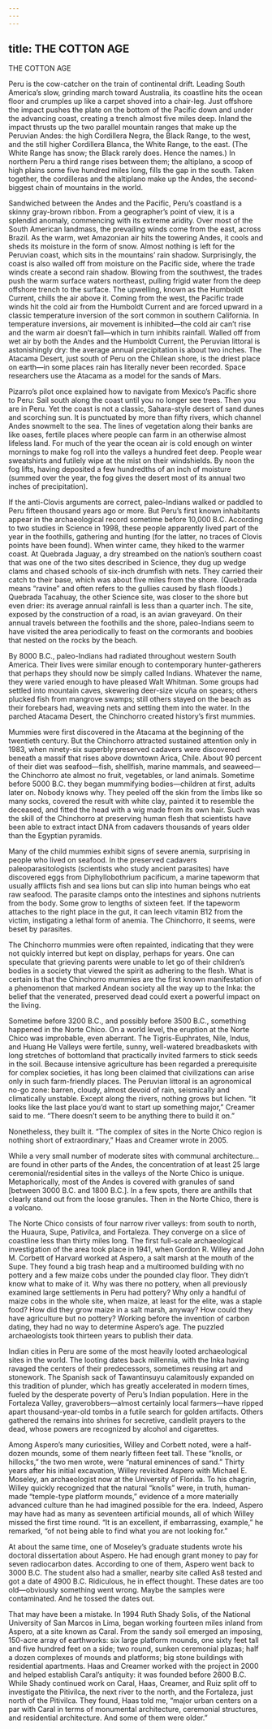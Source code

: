 ```yaml
---
---
---
```

title: THE COTTON AGE
---

THE COTTON AGE

Peru is the cow-catcher on the train of continental drift. Leading South America’s slow, grinding march toward Australia, its coastline hits the ocean floor and crumples up like a carpet shoved into a chair-leg. Just offshore the impact pushes the plate on the bottom of the Pacific down and under the advancing coast, creating a trench almost five miles deep. Inland the impact thrusts up the two parallel mountain ranges that make up the Peruvian Andes: the high Cordillera Negra, the Black Range, to the west, and the still higher Cordillera Blanca, the White Range, to the east. (The White Range has snow; the Black rarely does. Hence the names.) In northern Peru a third range rises between them; the altiplano, a scoop of high plains some five hundred miles long, fills the gap in the south. Taken together, the cordilleras and the altiplano make up the Andes, the second-biggest chain of mountains in the world.

Sandwiched between the Andes and the Pacific, Peru’s coastland is a skinny gray-brown ribbon. From a geographer’s point of view, it is a splendid anomaly, commencing with its extreme aridity. Over most of the South American landmass, the prevailing winds come from the east, across Brazil. As the warm, wet Amazonian air hits the towering Andes, it cools and sheds its moisture in the form of snow. Almost nothing is left for the Peruvian coast, which sits in the mountains’ rain shadow. Surprisingly, the coast is also walled off from moisture on the Pacific side, where the trade winds create a second rain shadow. Blowing from the southwest, the trades push the warm surface waters northeast, pulling frigid water from the deep offshore trench to the surface. The upwelling, known as the Humboldt Current, chills the air above it. Coming from the west, the Pacific trade winds hit the cold air from the Humboldt Current and are forced upward in a classic temperature inversion of the sort common in southern California. In temperature inversions, air movement is inhibited—the cold air can’t rise and the warm air doesn’t fall—which in turn inhibits rainfall. Walled off from wet air by both the Andes and the Humboldt Current, the Peruvian littoral is astonishingly dry: the average annual precipitation is about two inches. The Atacama Desert, just south of Peru on the Chilean shore, is the driest place on earth—in some places rain has literally never been recorded. Space researchers use the Atacama as a model for the sands of Mars.

Pizarro’s pilot once explained how to navigate from Mexico’s Pacific shore to Peru: Sail south along the coast until you no longer see trees. Then you are in Peru. Yet the coast is not a classic, Sahara-style desert of sand dunes and scorching sun. It is punctuated by more than fifty rivers, which channel Andes snowmelt to the sea. The lines of vegetation along their banks are like oases, fertile places where people can farm in an otherwise almost lifeless land. For much of the year the ocean air is cold enough on winter mornings to make fog roll into the valleys a hundred feet deep. People wear sweatshirts and futilely wipe at the mist on their windshields. By noon the fog lifts, having deposited a few hundredths of an inch of moisture (summed over the year, the fog gives the desert most of its annual two inches of precipitation).

If the anti-Clovis arguments are correct, paleo-Indians walked or paddled to Peru fifteen thousand years ago or more. But Peru’s first known inhabitants appear in the archaeological record sometime before 10,000 B.C. According to two studies in Science in 1998, these people apparently lived part of the year in the foothills, gathering and hunting (for the latter, no traces of Clovis points have been found). When winter came, they hiked to the warmer coast. At Quebrada Jaguay, a dry streambed on the nation’s southern coast that was one of the two sites described in Science, they dug up wedge clams and chased schools of six-inch drumfish with nets. They carried their catch to their base, which was about five miles from the shore. (Quebrada means “ravine” and often refers to the gullies caused by flash floods.) Quebrada Tacahuay, the other Science site, was closer to the shore but even drier: its average annual rainfall is less than a quarter inch. The site, exposed by the construction of a road, is an avian graveyard. On their annual travels between the foothills and the shore, paleo-Indians seem to have visited the area periodically to feast on the cormorants and boobies that nested on the rocks by the beach.

By 8000 B.C., paleo-Indians had radiated throughout western South America. Their lives were similar enough to contemporary hunter-gatherers that perhaps they should now be simply called Indians. Whatever the name, they were varied enough to have pleased Walt Whitman. Some groups had settled into mountain caves, skewering deer-size vicuña on spears; others plucked fish from mangrove swamps; still others stayed on the beach as their forebears had, weaving nets and setting them into the water. In the parched Atacama Desert, the Chinchorro created history’s first mummies.

Mummies were first discovered in the Atacama at the beginning of the twentieth century. But the Chinchorro attracted sustained attention only in 1983, when ninety-six superbly preserved cadavers were discovered beneath a massif that rises above downtown Arica, Chile. About 90 percent of their diet was seafood—fish, shellfish, marine mammals, and seaweed—the Chinchorro ate almost no fruit, vegetables, or land animals. Sometime before 5000 B.C. they began mummifying bodies—children at first, adults later on. Nobody knows why. They peeled off the skin from the limbs like so many socks, covered the result with white clay, painted it to resemble the deceased, and fitted the head with a wig made from its own hair. Such was the skill of the Chinchorro at preserving human flesh that scientists have been able to extract intact DNA from cadavers thousands of years older than the Egyptian pyramids.

Many of the child mummies exhibit signs of severe anemia, surprising in people who lived on seafood. In the preserved cadavers paleoparasitologists (scientists who study ancient parasites) have discovered eggs from Diphyllobothrium pacificum, a marine tapeworm that usually afflicts fish and sea lions but can slip into human beings who eat raw seafood. The parasite clamps onto the intestines and siphons nutrients from the body. Some grow to lengths of sixteen feet. If the tapeworm attaches to the right place in the gut, it can leech vitamin B12 from the victim, instigating a lethal form of anemia. The Chinchorro, it seems, were beset by parasites.

The Chinchorro mummies were often repainted, indicating that they were not quickly interred but kept on display, perhaps for years. One can speculate that grieving parents were unable to let go of their children’s bodies in a society that viewed the spirit as adhering to the flesh. What is certain is that the Chinchorro mummies are the first known manifestation of a phenomenon that marked Andean society all the way up to the Inka: the belief that the venerated, preserved dead could exert a powerful impact on the living.

Sometime before 3200 B.C., and possibly before 3500 B.C., something happened in the Norte Chico. On a world level, the eruption at the Norte Chico was improbable, even aberrant. The Tigris-Euphrates, Nile, Indus, and Huang He Valleys were fertile, sunny, well-watered breadbaskets with long stretches of bottomland that practically invited farmers to stick seeds in the soil. Because intensive agriculture has been regarded a prerequisite for complex societies, it has long been claimed that civilizations can arise only in such farm-friendly places. The Peruvian littoral is an agronomical no-go zone: barren, cloudy, almost devoid of rain, seismically and climatically unstable. Except along the rivers, nothing grows but lichen. “It looks like the last place you’d want to start up something major,” Creamer said to me. “There doesn’t seem to be anything there to build it on.”

Nonetheless, they built it. “The complex of sites in the Norte Chico region is nothing short of extraordinary,” Haas and Creamer wrote in 2005.

While a very small number of moderate sites with communal architecture…are found in other parts of the Andes, the concentration of at least 25 large ceremonial/residential sites in the valleys of the Norte Chico is unique. Metaphorically, most of the Andes is covered with granules of sand [between 3000 B.C. and 1800 B.C.]. In a few spots, there are anthills that clearly stand out from the loose granules. Then in the Norte Chico, there is a volcano.

The Norte Chico consists of four narrow river valleys: from south to north, the Huaura, Supe, Pativilca, and Fortaleza. They converge on a slice of coastline less than thirty miles long. The first full-scale archaeological investigation of the area took place in 1941, when Gordon R. Willey and John M. Corbett of Harvard worked at Aspero, a salt marsh at the mouth of the Supe. They found a big trash heap and a multiroomed building with no pottery and a few maize cobs under the pounded clay floor. They didn’t know what to make of it. Why was there no pottery, when all previously examined large settlements in Peru had pottery? Why only a handful of maize cobs in the whole site, when maize, at least for the elite, was a staple food? How did they grow maize in a salt marsh, anyway? How could they have agriculture but no pottery? Working before the invention of carbon dating, they had no way to determine Aspero’s age. The puzzled archaeologists took thirteen years to publish their data.

Indian cities in Peru are some of the most heavily looted archaeological sites in the world. The looting dates back millennia, with the Inka having ravaged the centers of their predecessors, sometimes reusing art and stonework. The Spanish sack of Tawantinsuyu calamitously expanded on this tradition of plunder, which has greatly accelerated in modern times, fueled by the desperate poverty of Peru’s Indian population. Here in the Fortaleza Valley, graverobbers—almost certainly local farmers—have ripped apart thousand-year-old tombs in a futile search for golden artifacts. Others gathered the remains into shrines for secretive, candlelit prayers to the dead, whose powers are recognized by alcohol and cigarettes.

Among Aspero’s many curiosities, Willey and Corbett noted, were a half-dozen mounds, some of them nearly fifteen feet tall. These “knolls, or hillocks,” the two men wrote, were “natural eminences of sand.” Thirty years after his initial excavation, Willey revisited Aspero with Michael E. Moseley, an archaeologist now at the University of Florida. To his chagrin, Willey quickly recognized that the natural “knolls” were, in truth, human-made “temple-type platform mounds,” evidence of a more materially advanced culture than he had imagined possible for the era. Indeed, Aspero may have had as many as seventeen artificial mounds, all of which Willey missed the first time round. “It is an excellent, if embarrassing, example,” he remarked, “of not being able to find what you are not looking for.”

At about the same time, one of Moseley’s graduate students wrote his doctoral dissertation about Aspero. He had enough grant money to pay for seven radiocarbon dates. According to one of them, Aspero went back to 3000 B.C. The student also had a smaller, nearby site called As8 tested and got a date of 4900 B.C. Ridiculous, he in effect thought. These dates are too old—obviously something went wrong. Maybe the samples were contaminated. And he tossed the dates out.

That may have been a mistake. In 1994 Ruth Shady Solis, of the National University of San Marcos in Lima, began working fourteen miles inland from Aspero, at a site known as Caral. From the sandy soil emerged an imposing, 150-acre array of earthworks: six large platform mounds, one sixty feet tall and five hundred feet on a side; two round, sunken ceremonial plazas; half a dozen complexes of mounds and platforms; big stone buildings with residential apartments. Haas and Creamer worked with the project in 2000 and helped establish Caral’s antiquity: it was founded before 2600 B.C. While Shady continued work on Caral, Haas, Creamer, and Ruiz split off to investigate the Pitivilca, the next river to the north, and the Fortaleza, just north of the Pitivilca. They found, Haas told me, “major urban centers on a par with Caral in terms of monumental architecture, ceremonial structures, and residential architecture. And some of them were older.”
